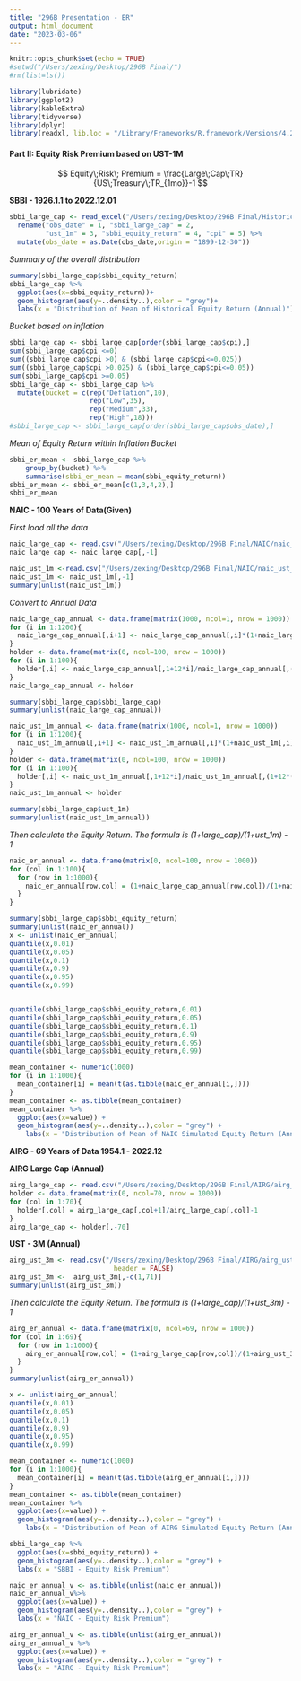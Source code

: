 ```yaml
---
title: "296B Presentation - ER"
output: html_document
date: "2023-03-06"
---
```


```r
knitr::opts_chunk$set(echo = TRUE)
#setwd("/Users/zexing/Desktop/296B Final/")
#rm(list=ls())
```

```r
library(lubridate)
library(ggplot2)
library(kableExtra)
library(tidyverse)
library(dplyr)
library(readxl, lib.loc = "/Library/Frameworks/R.framework/Versions/4.2/Resources/library")
```




#### Part II: Equity Risk Premium based on UST-1M

$$
Equity\;Risk\; Premium = \frac{Large\;Cap\;TR}{US\;Treasury\;TR_{1mo}}-1
$$

**SBBI - 1926.1.1 to 2022.12.01**
```r
sbbi_large_cap <- read_excel("/Users/zexing/Desktop/296B Final/Historical Data/SBBI Data for Capital Markets (2022_12_31).xlsx", sheet = "large_cap") %>%
  rename("obs_date" = 1, "sbbi_large_cap" = 2,
         "ust_1m" = 3, "sbbi_equity_return" = 4, "cpi" = 5) %>%
  mutate(obs_date = as.Date(obs_date,origin = "1899-12-30"))
```

*Summary of the overall distribution*
```r
summary(sbbi_large_cap$sbbi_equity_return)
sbbi_large_cap %>%
  ggplot(aes(x=sbbi_equity_return))+
  geom_histogram(aes(y=..density..),color = "grey")+
  labs(x = "Distribution of Mean of Historical Equity Return (Annual)")
```

*Bucket based on inflation*
```r
sbbi_large_cap <- sbbi_large_cap[order(sbbi_large_cap$cpi),]
sum(sbbi_large_cap$cpi <=0)
sum((sbbi_large_cap$cpi >0) & (sbbi_large_cap$cpi<=0.025))
sum((sbbi_large_cap$cpi >0.025) & (sbbi_large_cap$cpi<=0.05))
sum(sbbi_large_cap$cpi >=0.05)
sbbi_large_cap <- sbbi_large_cap %>%
  mutate(bucket = c(rep("Deflation",10),
                    rep("Low",35),
                    rep("Medium",33),
                    rep("High",18)))
#sbbi_large_cap <- sbbi_large_cap[order(sbbi_large_cap$obs_date),]
```

*Mean of Equity Return within Inflation Bucket*
```r
sbbi_er_mean <- sbbi_large_cap %>%
	group_by(bucket) %>%
	summarise(sbbi_er_mean = mean(sbbi_equity_return))
sbbi_er_mean <- sbbi_er_mean[c(1,3,4,2),]
sbbi_er_mean
```

**NAIC - 100 Years of Data(Given)**

*First load all the data*
```r
naic_large_cap <- read.csv("/Users/zexing/Desktop/296B Final/NAIC/naic_large_cap_tr.csv")
naic_large_cap <- naic_large_cap[,-1]

naic_ust_1m <-read.csv("/Users/zexing/Desktop/296B Final/NAIC/naic_ust_1m.csv")
naic_ust_1m <- naic_ust_1m[,-1]
summary(unlist(naic_ust_1m))
```

*Convert to Annual Data*
```r
naic_large_cap_annual <- data.frame(matrix(1000, ncol=1, nrow = 1000))
for (i in 1:1200){
  naic_large_cap_annual[,i+1] <- naic_large_cap_annual[,i]*(1+naic_large_cap[,i])
}
holder <- data.frame(matrix(0, ncol=100, nrow = 1000))
for (i in 1:100){
  holder[,i] <- naic_large_cap_annual[,1+12*i]/naic_large_cap_annual[,(1+12*(i-1))]-1
}
naic_large_cap_annual <- holder
```

```r
summary(sbbi_large_cap$sbbi_large_cap)
summary(unlist(naic_large_cap_annual))
```


```r
naic_ust_1m_annual <- data.frame(matrix(1000, ncol=1, nrow = 1000))
for (i in 1:1200){
  naic_ust_1m_annual[,i+1] <- naic_ust_1m_annual[,i]*(1+naic_ust_1m[,i]/12)
}
holder <- data.frame(matrix(0, ncol=100, nrow = 1000))
for (i in 1:100){
  holder[,i] <- naic_ust_1m_annual[,1+12*i]/naic_ust_1m_annual[,(1+12*(i-1))]-1
}
naic_ust_1m_annual <- holder
```

```r
summary(sbbi_large_cap$ust_1m)
summary(unlist(naic_ust_1m_annual))
```

*Then calculate the Equity Return. The formula is (1+large_cap)/(1+ust_1m) - 1*
```r
naic_er_annual <- data.frame(matrix(0, ncol=100, nrow = 1000))
for (col in 1:100){
  for (row in 1:1000){
    naic_er_annual[row,col] = (1+naic_large_cap_annual[row,col])/(1+naic_ust_1m_annual[row,col]) - 1
  }
}
```


```r
summary(sbbi_large_cap$sbbi_equity_return)
summary(unlist(naic_er_annual))
x <- unlist(naic_er_annual)
quantile(x,0.01)
quantile(x,0.05)
quantile(x,0.1)
quantile(x,0.9)
quantile(x,0.95)
quantile(x,0.99)


quantile(sbbi_large_cap$sbbi_equity_return,0.01)
quantile(sbbi_large_cap$sbbi_equity_return,0.05)
quantile(sbbi_large_cap$sbbi_equity_return,0.1)
quantile(sbbi_large_cap$sbbi_equity_return,0.9)
quantile(sbbi_large_cap$sbbi_equity_return,0.95)
quantile(sbbi_large_cap$sbbi_equity_return,0.99)
```


```r
mean_container <- numeric(1000)
for (i in 1:1000){
  mean_container[i] = mean(t(as.tibble(naic_er_annual[i,])))
}
mean_container <- as.tibble(mean_container)
mean_container %>%
  ggplot(aes(x=value)) +
  geom_histogram(aes(y=..density..),color = "grey") +
    labs(x = "Distribution of Mean of NAIC Simulated Equity Return (Annual)")
```

**AIRG - 69 Years of Data 1954.1 - 2022.12**

**AIRG Large Cap (Annual)**
```r
airg_large_cap <- read.csv("/Users/zexing/Desktop/296B Final/AIRG/airg_large_cap_annual.csv",header = FALSE)
holder <- data.frame(matrix(0, ncol=70, nrow = 1000))
for (col in 1:70){
  holder[,col] = airg_large_cap[,col+1]/airg_large_cap[,col]-1
}
airg_large_cap <- holder[,-70]
```

**UST - 3M (Annual)**
```r
airg_ust_3m <- read.csv("/Users/zexing/Desktop/296B Final/AIRG/airg_ust_3m_annual.csv",
                          header = FALSE) 
airg_ust_3m <-  airg_ust_3m[,-c(1,71)]
summary(unlist(airg_ust_3m))
```

*Then calculate the Equity Return. The formula is (1+large_cap)/(1+ust_3m) - 1*
```r
airg_er_annual <- data.frame(matrix(0, ncol=69, nrow = 1000))
for (col in 1:69){
  for (row in 1:1000){
    airg_er_annual[row,col] = (1+airg_large_cap[row,col])/(1+airg_ust_3m[row,col]) - 1
  }
}
summary(unlist(airg_er_annual))
```


```r
x <- unlist(airg_er_annual)
quantile(x,0.01)
quantile(x,0.05)
quantile(x,0.1)
quantile(x,0.9)
quantile(x,0.95)
quantile(x,0.99)
```


```r
mean_container <- numeric(1000)
for (i in 1:1000){
  mean_container[i] = mean(t(as.tibble(airg_er_annual[i,])))
}
mean_container <- as.tibble(mean_container)
mean_container %>%
  ggplot(aes(x=value)) +
  geom_histogram(aes(y=..density..),color = "grey") +
    labs(x = "Distribution of Mean of AIRG Simulated Equity Return (Annual)")
```


```r
sbbi_large_cap %>%
  ggplot(aes(x=sbbi_equity_return)) +
  geom_histogram(aes(y=..density..),color = "grey") +
  labs(x = "SBBI - Equity Risk Premium")

naic_er_annual_v <- as.tibble(unlist(naic_er_annual))
naic_er_annual_v%>%
  ggplot(aes(x=value)) +
  geom_histogram(aes(y=..density..),color = "grey") +
  labs(x = "NAIC - Equity Risk Premium")

airg_er_annual_v <- as.tibble(unlist(airg_er_annual))
airg_er_annual_v %>%
  ggplot(aes(x=value)) +
  geom_histogram(aes(y=..density..),color = "grey") +
  labs(x = "AIRG - Equity Risk Premium")
```

























